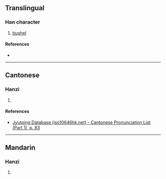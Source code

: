 {{character info/new}}
==Translingual==

===Han character===
{{Han char|rn=30|rad=口|as=11|sn=14|four=64000|canj=RNBJ|ids=⿰口斛}}

# [[bushel]]

====References====
* {{Han ref|kx=0206.201|dkj=04233|hdz=10678.030|uh=561D|ud=22045|bh=E152|bd=57682}}

----

==Cantonese==

===Hanzi===
{{yue-hanzi|jyut=[[huk6]]|y=huk6}}

# {{defn|lang=yue|sort=口11}}

====References====
* [http://www.iso10646hk.net/jp/document/download.jsp Jyutping Database (iso10646hk.net) - Cantonese Pronunciation List (Part 1), p. 83]

----

==Mandarin==

===Hanzi===
{{cmn-hanzi|pin=[[hú]] ([[hu2]])|wg=hu<sup>2</sup>}}

# {{defn|lang=cmn|sort=口11}}